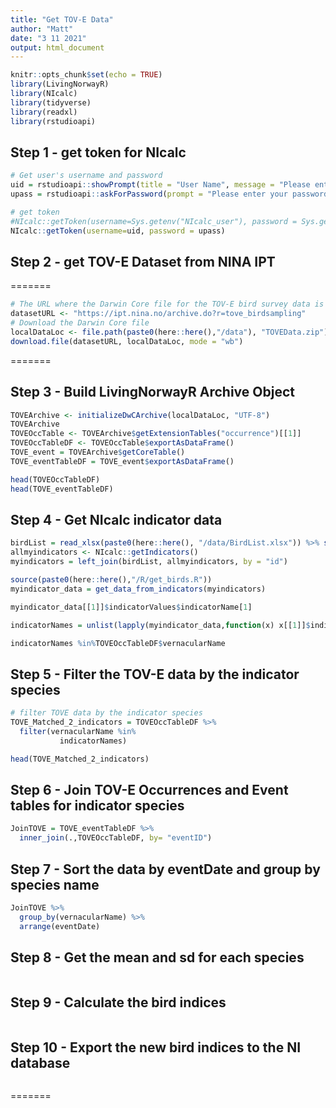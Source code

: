 ```yaml
---
title: "Get TOV-E Data"
author: "Matt"
date: "3 11 2021"
output: html_document
---
```


```r
knitr::opts_chunk$set(echo = TRUE)
library(LivingNorwayR)
library(NIcalc)
library(tidyverse)
library(readxl)
library(rstudioapi)

```

## Step 1 - get token for NIcalc

```r

# Get user's username and password
uid = rstudioapi::showPrompt(title = "User Name", message = "Please enter your username", default = "")
upass = rstudioapi::askForPassword(prompt = "Please enter your password")

# get token
#NIcalc::getToken(username=Sys.getenv("NIcalc_user"), password = Sys.getenv("NIcalc_pass"))
NIcalc::getToken(username=uid, password = upass)

```

## Step 2 - get TOV-E Dataset from NINA IPT 

=======

```r

# The URL where the Darwin Core file for the TOV-E bird survey data is housed
datasetURL <- "https://ipt.nina.no/archive.do?r=tove_birdsampling"
# Download the Darwin Core file 
localDataLoc <- file.path(paste0(here::here(),"/data"), "TOVEData.zip")
download.file(datasetURL, localDataLoc, mode = "wb")

```
=======

## Step 3 - Build LivingNorwayR Archive Object

```r

TOVEArchive <- initializeDwCArchive(localDataLoc, "UTF-8")
TOVEArchive
TOVEOccTable <- TOVEArchive$getExtensionTables("occurrence")[[1]]
TOVEOccTableDF <- TOVEOccTable$exportAsDataFrame()
TOVE_event = TOVEArchive$getCoreTable()
TOVE_eventTableDF = TOVE_event$exportAsDataFrame()

head(TOVEOccTableDF)
head(TOVE_eventTableDF)

```

## Step 4 - Get NIcalc indicator data

```r

birdList = read_xlsx(paste0(here::here(), "/data/BirdList.xlsx")) %>% select(Id) %>% rename(id = Id)
allmyindicators <- NIcalc::getIndicators()
myindicators = left_join(birdList, allmyindicators, by = "id")

source(paste0(here::here(),"/R/get_birds.R"))
myindicator_data = get_data_from_indicators(myindicators)

myindicator_data[[1]]$indicatorValues$indicatorName[1]

indicatorNames = unlist(lapply(myindicator_data,function(x) x[[1]]$indicatorName[1]))

indicatorNames %in%TOVEOccTableDF$vernacularName

```

## Step 5 - Filter the TOV-E data by the indicator species

```r

# filter TOVE data by the indicator species
TOVE_Matched_2_indicators = TOVEOccTableDF %>% 
  filter(vernacularName %in%
           indicatorNames)

head(TOVE_Matched_2_indicators)

```

## Step 6 - Join TOV-E Occurrences and Event tables for indicator species

```r

JoinTOVE = TOVE_eventTableDF %>% 
  inner_join(.,TOVEOccTableDF, by= "eventID")

```

## Step 7 - Sort the data by eventDate and group by species name

```r

JoinTOVE %>% 
  group_by(vernacularName) %>% 
  arrange(eventDate)

```

## Step 8 - Get the mean and sd for each species

```r

```

## Step 9 - Calculate the bird indices

```r

```

## Step 10 - Export the new bird indices to the NI database

```r

```


=======
